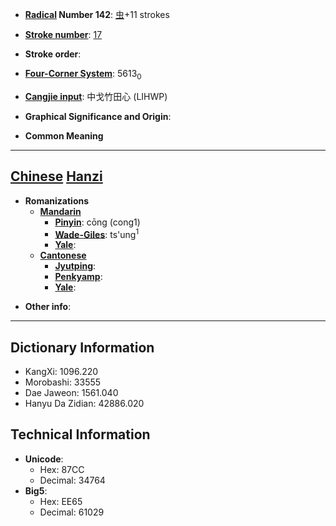 * '''[[Wiktionary:Chinese radical index| Radical]] Number 142''': [[Wiktionary:Chinese radical index 虫|虫]]+11 strokes

* '''[[Wiktionary:Chinese total strokes index|Stroke number]]''': [[Wiktionary:Chinese total strokes index 17|17]]

* '''Stroke order''': 

* '''[[Wiktionary:Chinese four corner index|Four-Corner System]]''': 5613<sub>0</sub>

* '''[[Wiktionary:Chinese Cangjie index|Cangjie input]]''': 中戈竹田心 (LIHWP)

* '''Graphical Significance and Origin''': 

* '''Common Meaning'''

----

== [[Chinese]] [[Hanzi]] ==

* '''Romanizations'''
** '''[[Mandarin]]'''
*** '''[[Pinyin]]''': cōng (cong1)
*** '''[[Wade-Giles]]''': ts'ung<sup>1</sup>
*** '''[[Yale]]''': 
** '''[[Cantonese]]'''
*** '''[[Jyutping]]''':
*** '''[[Penkyamp]]''': 
*** '''[[Yale]]''': 

* '''Other info''': 

----

== Dictionary Information ==

* KangXi: 1096.220
* Morobashi: 33555
* Dae Jaweon: 1561.040
* Hanyu Da Zidian: 42886.020

== Technical Information ==

* '''Unicode''':
** Hex: 87CC
** Decimal: 34764
* '''Big5''':
** Hex: EE65
** Decimal: 61029
